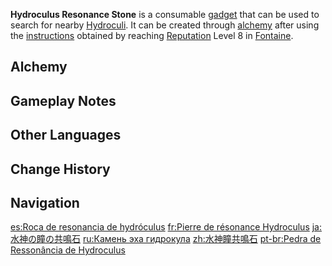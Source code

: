 {{Item Infobox
|id          = 220086
|image       = Item Hydroculus Resonance Stone.png
|type        = Consumables
|group       = Oculus Resonance Stones
|invCategory = Gadgets
|quality     = 3
|effect      = A talisman that can be used in [[Fontaine]] to search for nearby [[Hydroculi]]. The cooldown between uses is 300 seconds if an [[oculus]] is detected and 5 seconds if not.
|description = A talisman that can be used in [[Fontaine]] to search for nearby [[Hydroculi]].
|reusable    = No
|usage       = Quick Use
|memento     = No
|recipeType  = Instructions
|recipe      = Reach [[Reputation]] Level 8 in [[Fontaine]]
}}
{{Description|A curious talisman that possesses similar properties to the Hydro Statues of The Seven. No effort was spared during its making to ensure that it exhibited said properties. It seems to be able to detect the Elemental Flow of Hydroculi. Oculi are by nature scattered pieces of power belonging to the Statues of The Seven. Returning them to the Statues is therefore the reasonable, right, and lawful thing to do.|[[Archive]]}}
'''Hydroculus Resonance Stone''' is a consumable [[gadget]] that can be used to search for nearby [[Hydroculus|Hydroculi]]. It can be created through [[alchemy]] after using the [[Instructions: Hydroculus Resonance Stone|instructions]] obtained by reaching [[Reputation]] Level 8 in [[Fontaine]].

{{Transclude|Oculus Resonance Stone|resonance stone intro|section=1}}

==Alchemy==
{{Recipe
|type = Crafting
|sort = Romaritime Flower;Rainbow Rose;Crystal Chunk;Mora
|Romaritime Flower = 5
|Rainbow Rose = 5
|Crystal Chunk = 1
|Mora = 500
}}

==Gameplay Notes==
{{Transclude|Oculus Resonance Stone|Gameplay Notes}}

==Other Languages==
{{Other Languages
|en      = Hydroculus Resonance Stone
|zhs     = 水神瞳共鸣石
|zhs_rm  = Shuǐshén-tóng Gòngmíng-shí
|zht     = 水神瞳共鳴石
|zht_rm  = Shuǐshén-tóng Gòngmíng-shí
|zh_tl   = 
|ja      = 水神の瞳の共鳴石
|ja_rm   = Suijin no Hitomi no Kyoumei Ishi
|ja_tl   = Hydroculus Resonance Stone
|ko      = 물의 신의 눈동자 공명석
|ko_rm   = 
|ko_tl   = 
|es      = Roca de resonancia de hydróculus
|es_tl   = Hydroculus Resonance Rock
|fr      = Pierre de résonance Hydroculus
|fr_tl   = Hydroculus Resonance Stone
|ru      = Камень эха гидрокула
|ru_tl   = Hydroculus Echo Stone
|th      = Hydroculus Resonance Stone
|vi      = Đá Cộng Hưởng Thủy Thần Đồng
|vi_tl   = Hydroculus Resonance Stone
|de      = Hydroculus-Resonanzstein
|de_tl   = Hydroculus Resonance Stone
|id      = Hydroculus Resonance Stone
|pt      = Pedra de Ressonância de Hydroculus
|pt_tl   = 
|tr      = Su Özü Rezonans Taşı
|tr_tl   = {{Lex|Hydro|tr}} Essence Resonance Stone
|it      = Pietra di risonanza per Hydroculi
|it_tl   = 
}}

==Change History==
{{Change History|4.0}}

==Navigation==
{{Gadget Navbox}}

[[es:Roca de resonancia de hydróculus]]
[[fr:Pierre de résonance Hydroculus]]
[[ja:水神の瞳の共鳴石]]
[[ru:Камень эха гидрокула]]
[[zh:水神瞳共鳴石]]
[[pt-br:Pedra de Ressonância de Hydroculus]]